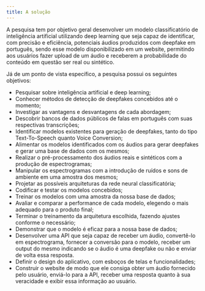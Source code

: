 ```yaml
---
title: A solução
---
```


A pesquisa tem por objetivo geral desenvolver um modelo classificatório de inteligência artificial utilizando deep learning que seja capaz de identificar, com precisão e eficiência, potenciais áudios produzidos com deepfake em português, sendo esse modelo disponibilizado em um website, permitindo aos usuários fazer upload de um áudio e receberem a probabilidade do conteúdo em questão ser real ou sintético.

Já de um ponto de vista específico, a pesquisa possui os seguintes objetivos:
- Pesquisar sobre inteligência artificial e deep learning;
- Conhecer métodos de detecção de deepfakes concebidos até o momento;
- Investigar as vantagens e desvantagens de cada abordagem;
- Descobrir bancos de dados públicos de falas em português com suas respectivas transcrições; 
- Identificar modelos existentes para geração de deepfakes, tanto do tipo Text-To-Speech quanto Voice Conversion;
- Alimentar os modelos identificados com os áudios para gerar deepfakes e gerar uma base de dados com os mesmos;
- Realizar o pré-processamento dos áudios reais e sintéticos com a produção de espectrogramas;
- Manipular os espectrogramas com a introdução de ruídos e sons de ambiente em uma amostra dos mesmos;
- Projetar as possíveis arquiteturas da rede neural classificatória;
- Codificar e testar os modelos concebidos;
- Treinar os modelos com uma amostra da nossa base de dados;
- Avaliar e comparar a performance de cada modelo, elegendo o mais adequado para o produto final;
- Terminar o treinamento da arquitetura escolhida, fazendo ajustes conforme o necessário;
- Demonstrar que o modelo é eficaz para a nossa base de dados;
- Desenvolver uma API que seja capaz de receber um áudio, convertê-lo em espectrograma, fornecer a conversão para o modelo, receber um output do mesmo indicando se o áudio é uma deepfake ou não e enviar de volta essa resposta.
- Definir o design do aplicativo, com esboços de telas e funcionalidades;
- Construir o website de modo que ele consiga obter um áudio fornecido pelo usuário, enviá-lo para a API, receber uma resposta quanto à sua veracidade e exibir essa informação ao usuário.